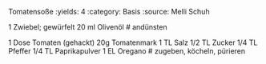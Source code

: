 Tomatensoße
:yields: 4
:category: Basis
:source: Melli Schuh

1 Zwiebel; gewürfelt
20 ml Olivenöl
# andünsten

1 Dose Tomaten (gehackt)
20g Tomatenmark
1 TL Salz
1/2 TL Zucker
1/4 TL Pfeffer
1/4 TL Paprikapulver
1 EL Oregano
# zugeben, köcheln, pürieren

